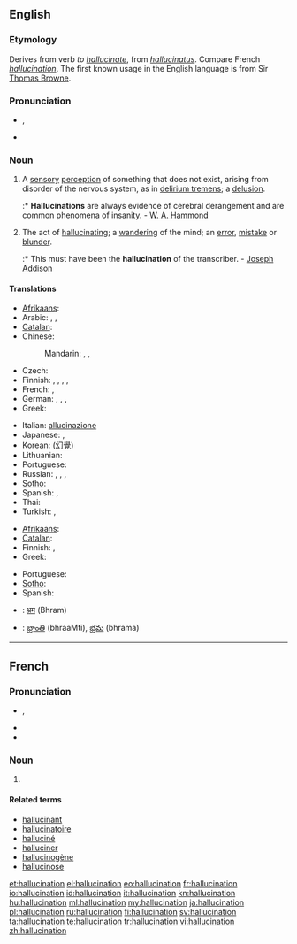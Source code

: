 ==English==
{{wikipedia}}

===Etymology===
Derives from verb ''to [[hallucinate]]'', from {{etyl|la}} ''[[hallucinatus]]''. Compare French ''[[hallucination]]''. The first known usage in the English language is from Sir [[Thomas Browne]].

===Pronunciation===
* {{IPA|/həˌluːsəˈneɪʃən/}}, {{SAMPA|/h@%lu:s@"neIS@n/}}
* {{rhymes|eɪʃən}}

===Noun===
{{en-noun}}

# A [[sensory]] [[perception]] of something that does not exist, arising from disorder of the nervous system, as in [[delirium tremens]]; a [[delusion]].
#:* '''Hallucinations''' are always evidence of cerebral derangement and are common phenomena of insanity. - [[W. A. Hammond]]
# The act of [[hallucinating]]; a [[wandering]] of the mind; an [[error]], [[mistake]] or [[blunder]].
#:* This must have been the '''hallucination''' of the transcriber. - [[w:Joseph Addison|Joseph Addison]]

====Translations====
{{trans-top|sensory perception of something that does not exist}}
* [[Afrikaans]]: {{t|af|hallusinasie|xs=Afrikaans}}
* Arabic: {{t|ar|هلوسة|f|tr=hálwasa}},  {{t-|ar|وهم|m|tr=wahm}},  {{t|ar|انخداع|m|tr=inkhidaa3}}
* [[Catalan]]: {{t|ca|al·lucinació|f}}
* Chinese:
*: Mandarin: {{t-|cmn|幻覺|sc=Hani}},  {{t-|cmn|幻觉|tr=huànjiào|sc=Hani}},  {{t-|cmn|幻想|tr=huànxiǎng|sc=Hani}}
* Czech: {{t+|cs|halucinace|f}}
* Finnish: {{t-|fi|aistiharha}}, {{t-|fi|harha-aistimus}}, {{t+|fi|hallusinaatio}}, {{t-|fi|harhanäky}}, {{t|fi|näköharha}}
* French: {{t+|fr|hallucination|f}},  {{t+|fr|illusion|f}}
* German: {{t+|de|Halluzination|f}},  {{t-|de|Wahnvorstellung|f}},  {{t|de|Sinnestäuschung|f}},  {{t+|de|Illusion|f}}
* Greek: {{t+|el|παραίσθηση|f|tr=paraísthisi}}
{{trans-mid}}
* Italian: [[allucinazione]]
* Japanese: {{t|ja|幻覚|tr=げんかく, genkaku}},  {{t-|ja|幻想|tr=げんそう, gensō}}
* Korean: {{t|ko|환각|tr=hwangak|sc=Hang}} ([[幻覺]])
* Lithuanian: {{t-|lt|haliucinacija|f|xs=Lithuanian}}
* Portuguese: {{t+|pt|alucinação|f}}
* Russian: {{t+|ru|галлюцинация|f|tr=galljucinácija}},  {{t|ru|иллюзия|f|tr=illjúzija}},  {{t|ru|наваждение|n|tr=navaždénije}}, {{t|ru|глюк|m|tr=gl'uk}} {{qualifier|slang}}
* [[Sotho]]: {{t|st|pono tse fosahetseng|xs=Sotho}}
* Spanish: {{t+|es|alucinación|f}},  {{t+|es|ilusión|f}}
* Thai: {{t|th|ภาพลวงตา|tr=paa pluang dtaa}}
* Turkish: {{t|tr|sanrı}},  {{t+|tr|halüsinasyon}}
{{trans-bottom}}

{{trans-top|act of hallucinating}}
* [[Afrikaans]]: {{t|af|hallusineer|xs=Afrikaans}}
* [[Catalan]]: {{t|ca|al·lucinació|f}}
* Finnish: {{t-|fi|harha-aistimus}}, {{t+|fi|hallusinaatio}}
* Greek: {{t+|el|παραίσθηση|f|tr=paraísthisi}}
{{trans-mid}}
* Portuguese: {{t+|pt|alucinação|f}}
* [[Sotho]]: {{t|st|phofa|xs=Sotho}}
* Spanish: {{t|es|alucinación|f}}
{{trans-bottom}}

{{checktrans-top}}
* {{ttbc|hi}}: [[भ्रम]] (Bhram)
* {{ttbc|te}}: [[భ్రాంతి]] (bhraaMti), [[భ్రమ]] (bhrama)
{{trans-bottom}}

----

==French==

===Pronunciation===
* {{muteh}} {{IPA|/alysinasjɔ̃/|lang=fr}}, {{X-SAMPA|/alysinasjO~/}}
* {{rhymes|ɔ̃|lang=fr}}
* {{homophones|hallucinations|lang=fr}}

===Noun===
{{fr-noun|f}}

# {{l|en|hallucination}}

====Related terms====
* [[hallucinant]]
* [[hallucinatoire]]
* [[halluciné]]
* [[halluciner]]
* [[hallucinogène]]
* [[hallucinose]]

[[et:hallucination]]
[[el:hallucination]]
[[eo:hallucination]]
[[fr:hallucination]]
[[io:hallucination]]
[[id:hallucination]]
[[it:hallucination]]
[[kn:hallucination]]
[[hu:hallucination]]
[[ml:hallucination]]
[[my:hallucination]]
[[ja:hallucination]]
[[pl:hallucination]]
[[ru:hallucination]]
[[fi:hallucination]]
[[sv:hallucination]]
[[ta:hallucination]]
[[te:hallucination]]
[[tr:hallucination]]
[[vi:hallucination]]
[[zh:hallucination]]